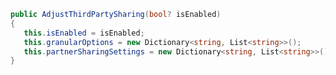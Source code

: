 ```c#
public AdjustThirdPartySharing(bool? isEnabled)
{
   this.isEnabled = isEnabled;
   this.granularOptions = new Dictionary<string, List<string>>();
   this.partnerSharingSettings = new Dictionary<string, List<string>>();
}
```
